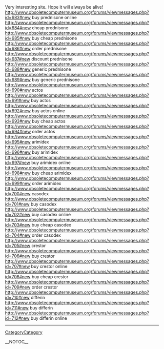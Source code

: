 Very interesting site. Hope it will always be alive! http://www.obsoletecomputermuseum.org/forums/viewmessages.php?id=683#new buy prednisone online
http://www.obsoletecomputermuseum.org/forums/viewmessages.php?id=684#new cheap prednisone
http://www.obsoletecomputermuseum.org/forums/viewmessages.php?id=685#new buy cheap prednisone
http://www.obsoletecomputermuseum.org/forums/viewmessages.php?id=686#new order prednisone
http://www.obsoletecomputermuseum.org/forums/viewmessages.php?id=687#new discount prednisone
http://www.obsoletecomputermuseum.org/forums/viewmessages.php?id=688#new generic prednisone
http://www.obsoletecomputermuseum.org/forums/viewmessages.php?id=689#new buy generic prednisone
http://www.obsoletecomputermuseum.org/forums/viewmessages.php?id=690#new actos
http://www.obsoletecomputermuseum.org/forums/viewmessages.php?id=691#new buy actos
http://www.obsoletecomputermuseum.org/forums/viewmessages.php?id=692#new buy actos online
http://www.obsoletecomputermuseum.org/forums/viewmessages.php?id=693#new buy cheap actos
http://www.obsoletecomputermuseum.org/forums/viewmessages.php?id=694#new order actos
http://www.obsoletecomputermuseum.org/forums/viewmessages.php?id=695#new arimidex
http://www.obsoletecomputermuseum.org/forums/viewmessages.php?id=696#new buy arimidex
http://www.obsoletecomputermuseum.org/forums/viewmessages.php?id=697#new buy arimidex online
http://www.obsoletecomputermuseum.org/forums/viewmessages.php?id=698#new buy cheap arimidex
http://www.obsoletecomputermuseum.org/forums/viewmessages.php?id=699#new order arimidex
http://www.obsoletecomputermuseum.org/forums/viewmessages.php?id=700#new casodex
http://www.obsoletecomputermuseum.org/forums/viewmessages.php?id=701#new buy casodex
http://www.obsoletecomputermuseum.org/forums/viewmessages.php?id=702#new buy casodex online
http://www.obsoletecomputermuseum.org/forums/viewmessages.php?id=703#new buy cheap casodex
http://www.obsoletecomputermuseum.org/forums/viewmessages.php?id=704#new order casodex
http://www.obsoletecomputermuseum.org/forums/viewmessages.php?id=705#new crestor
http://www.obsoletecomputermuseum.org/forums/viewmessages.php?id=706#new buy crestor
http://www.obsoletecomputermuseum.org/forums/viewmessages.php?id=707#new buy crestor online
http://www.obsoletecomputermuseum.org/forums/viewmessages.php?id=708#new buy cheap crestor
http://www.obsoletecomputermuseum.org/forums/viewmessages.php?id=709#new order crestor
http://www.obsoletecomputermuseum.org/forums/viewmessages.php?id=710#new differin
http://www.obsoletecomputermuseum.org/forums/viewmessages.php?id=711#new buy differin
http://www.obsoletecomputermuseum.org/forums/viewmessages.php?id=712#new buy differin online
----
[[CategoryCategory]]

__NOTOC__